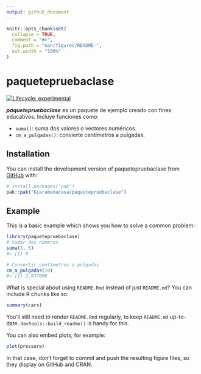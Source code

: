 ```yaml
---
output: github_document
---
```


<!-- README.md is generated from README.Rmd. Please edit that file -->

```r
knitr::opts_chunk$set(
  collapse = TRUE,
  comment = "#>",
  fig.path = "man/figures/README-",
  out.width = "100%"
)
```

# paquetepruebaclase

<!-- badges: start -->
[![Lifecycle: experimental](https://img.shields.io/badge/lifecycle-experimental-orange.svg)](https://lifecycle.r-lib.org/articles/stages.html#experimental)
<!-- badges: end -->

***paquetepruebaclase*** es un paquete de ejemplo creado con fines educativos.
Incluye funciones como:

- `suma()`: suma dos valores o vectores numéricos.  
- `cm_a_pulgadas()`: convierte centímetros a pulgadas. 

## Installation

You can install the development version of paquetepruebaclase from [GitHub](https://github.com/) with:

``` r
# install.packages("pak")
pak::pak("Kiaramanacasa/paquetepruebaclase")
```

## Example

This is a basic example which shows you how to solve a common problem:

```r
library(paquetepruebaclase)
# Sumar dos números
suma(3, 5)
#> [1] 8

# Convertir centímetros a pulgadas
cm_a_pulgadas(10)
#> [1] 3.937008

```

What is special about using `README.Rmd` instead of just `README.md`? You can include R chunks like so:

```r
summary(cars)
```

You'll still need to render `README.Rmd` regularly, to keep `README.md` up-to-date. `devtools::build_readme()` is handy for this.

You can also embed plots, for example:

```r
plot(pressure)
```

In that case, don't forget to commit and push the resulting figure files, so they display on GitHub and CRAN.
